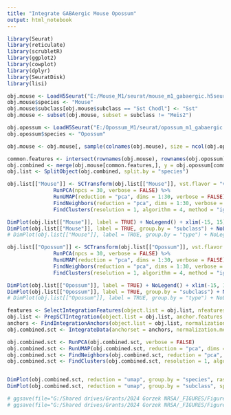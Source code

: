```yaml
---
title: "Integrate GABAergic Mouse Opossum"
output: html_notebook
---
```


```r

library(Seurat)
library(reticulate)
library(scrubletR)
library(ggplot2)
library(cowplot)
library(dplyr)
library(SeuratDisk)
library(lisi)

obj.mouse <- LoadH5Seurat("E:/Mouse_M1/seurat/mouse_m1_gabaergic.h5seurat")
obj.mouse$species <- "Mouse"
obj.mouse$subclass[obj.mouse$subclass == "Sst Chodl"] <- "Sst"
obj.mouse <- subset(obj.mouse, subset = subclass != "Meis2")

obj.opossum <- LoadH5Seurat("E:/Opossum_M1/seurat/opossum_m1_gabaergic.h5seurat")
obj.opossum$species <- "Opossum"

obj.mouse <- obj.mouse[, sample(colnames(obj.mouse), size = ncol(obj.opossum), replace = FALSE)]

```


```r

common.features <- intersect(rownames(obj.mouse), rownames(obj.opossum))
obj.combined <- merge(obj.mouse[common.features,], y = obj.opossum[common.features,])
obj.list <- SplitObject(obj.combined, split.by = "species")

```


```r

obj.list[["Mouse"]] <- SCTransform(obj.list[["Mouse"]], vst.flavor = "v2", verbose = FALSE) %>%
               RunPCA(npcs = 30, verbose = FALSE) %>%
               RunUMAP(reduction = "pca", dims = 1:30, verbose = FALSE) %>%
               FindNeighbors(reduction = "pca", dims = 1:30, verbose = FALSE) %>%
               FindClusters(resolution = 1, algorithm = 4, method = "igraph")

DimPlot(obj.list[["Mouse"]], label = TRUE) + NoLegend() + xlim(-15, 15) + ylim(-15, 15) + coord_equal()
DimPlot(obj.list[["Mouse"]], label = TRUE, group.by = "subclass") + NoLegend() + xlim(-15, 15) + ylim(-15, 15) + coord_equal()
# DimPlot(obj.list[["Mouse"]], label = TRUE, group.by = "type") + NoLegend() + xlim(-15, 15) + ylim(-15, 15) + coord_equal()

obj.list[["Opossum"]] <- SCTransform(obj.list[["Opossum"]], vst.flavor = "v2", verbose = FALSE) %>%
               RunPCA(npcs = 30, verbose = FALSE) %>%
               RunUMAP(reduction = "pca", dims = 1:30, verbose = FALSE) %>%
               FindNeighbors(reduction = "pca", dims = 1:30, verbose = FALSE) %>%
               FindClusters(resolution = 1, algorithm = 4, method = "igraph")

DimPlot(obj.list[["Opossum"]], label = TRUE) + NoLegend() + xlim(-15, 15) + ylim(-15, 15) + coord_equal()
DimPlot(obj.list[["Opossum"]], label = TRUE, group.by = "subclass") + NoLegend() + xlim(-15, 15) + ylim(-15, 15) + coord_equal()
# DimPlot(obj.list[["Opossum"]], label = TRUE, group.by = "type") + NoLegend() + xlim(-15, 15) + ylim(-15, 15) + coord_equal()

```


```r

features <- SelectIntegrationFeatures(object.list = obj.list, nfeatures = 5000)
obj.list <- PrepSCTIntegration(object.list = obj.list, anchor.features = features)
anchors <- FindIntegrationAnchors(object.list = obj.list, normalization.method = "SCT", anchor.features = features)
obj.combined.sct <- IntegrateData(anchorset = anchors, normalization.method = "SCT", features.to.integrate = common.features)

```


```r

obj.combined.sct <- RunPCA(obj.combined.sct, verbose = FALSE)
obj.combined.sct <- RunUMAP(obj.combined.sct, reduction = "pca", dims = 1:30, verbose = FALSE)
obj.combined.sct <- FindNeighbors(obj.combined.sct, reduction = "pca", dims = 1:30)
obj.combined.sct <- FindClusters(obj.combined.sct, resolution = 1, algorithm = 4, method = "igraph")

```

```r



```


```r

DimPlot(obj.combined.sct, reduction = "umap", group.by = "species", raster = FALSE, shuffle = TRUE, cols = c("#909090", "#c692b8")) + xlim(-16, 14) + ylim(-14, 16) + coord_equal()
DimPlot(obj.combined.sct, reduction = "umap", group.by = "subclass", split.by = "species", label = FALSE, raster = FALSE, order = rev(c("Pvalb", "Sst", "Vip", "Lamp5", "Sncg")), cols = c("#589B43", "#9B53A0",  "#29589A", "#EF3C46", "#EfAE70")) + NoLegend() + xlim(-16, 14) + ylim(-14, 16) + coord_equal()

# ggsave(file="G:/Shared drives/Grants/2024 Gorzek NRSA/_FIGURES/Figure 2/UMAP_Mixed.svg", plot=mixed_plot, dpi=500)
# ggsave(file="G:/Shared drives/Grants/2024 Gorzek NRSA/_FIGURES/Figure 2/UMAP_Split.svg", plot=split_plot, dpi=500)

```

